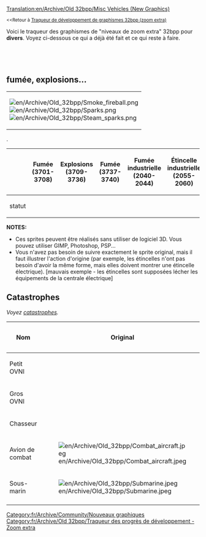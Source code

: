 [[Translation:en/Archive/Old 32bpp/Misc Vehicles (New Graphics)]]


<small><<Retour à [[fr/Archive/Old 32bpp/Traqueur de développement de graphismes 32bpp (zoom extra)|Traqueur de développement de graphismes 32bpp (zoom extra)]]</small>

Voici le traqueur des graphismes de "niveaux de zoom extra" 32bpp pour '''divers'''. Voyez ci-dessous ce qui a déjà été fait et ce qui reste à faire.<br> 



<div><div style="display: table-cell; width:100%">{{fr/Archive/Old 32bpp/Barre de progression du traqueur 32bpp|véhicules divers}}</div><div style="display: table-cell">&nbsp;</div></div>


<onlyinclude>
==fumée, explosions...==
{| border=1 style="background:#e7ebff;"
|[[File:en/Archive/Old 32bpp/Smoke fireball.png]]<BR>
[[File:en/Archive/Old 32bpp/Sparks.png]]<BR>
[[File:en/Archive/Old 32bpp/Steam sparks.png]]
|}
.
{| border=1 style="background:#e7ebff;"
!
! width=150| Fumée (3701-3708)
! width=150| Explosions (3709-3736)
! width=150| Fumée (3737-3740)
! width=150| Fumée industrielle (2040-2044)
! width=150| Étincelle industrielle (2055-2060)
! width=170| Fumée/vapeur/étincelle de train (3073-3089)
|-
! statut
| {{fr/Archive/Old 32bpp/Statut du sprite du traqueur|z0 = fait |z1 = fait |z2 = fait}}
| {{fr/Archive/Old 32bpp/Statut du sprite du traqueur|z0 = fait |z1 = fait |z2 = fait}}
| {{fr/Archive/Old 32bpp/Statut du sprite du traqueur|z0 = fait |z1 = fait |z2 = fait}}
| {{fr/Archive/Old 32bpp/Statut du sprite du traqueur|z0 = fait |z1 = fait |z2 = fait}}
| {{fr/Archive/Old 32bpp/Statut du sprite du traqueur|z0 = fait |z1 = fait |z2 = fait}}
| {{fr/Archive/Old 32bpp/Statut du sprite du traqueur|z0 = fait |z1 = fait |z2 = fait}}
|}

'''NOTES:'''
* Ces sprites peuvent être réalisés sans utiliser de logiciel 3D. Vous pouvez utiliser GIMP, Photoshop, PSP...
* Vous n'avez pas besoin de suivre exactement le sprite original, mais il faut illustrer l'action d'origine (par exemple, les étincelles n'ont pas besoin d'avoir la même forme, mais elles doivent montrer une étincelle électrique). [mauvais exemple - les étincelles sont supposées lécher les équipements de la centrale électrique]

==Catastrophes==
''Voyez [[fr/Manual/Catastrophes|catastrophes]].''
{| border=1 style="background:#e7ebff;"
!Nom
!Original
!Remodelé par
!Statut
!Image 32bpp
!Fichier source
|-
!Petit OVNI
|
|
{{fr/Archive/Old 32bpp/Non réclamé}}
|
|
|-
!Gros OVNI
|
|
{{fr/Archive/Old 32bpp/Non réclamé}}
|
|
|-
!Chasseur
|
|
{{fr/Archive/Old 32bpp/Non réclamé}}
|
|
|-
!Avion de combat
|[[File:en/Archive/Old 32bpp/Combat aircraft.jpeg]]
|
{{fr/Archive/Old 32bpp/Non réclamé}}
|
|
|-
!Sous-marin
|[[File:en/Archive/Old 32bpp/Submarine.jpeg]]
|
{{fr/Archive/Old 32bpp/Non réclamé}}
|
|
|-
|}</onlyinclude>


{{fr/Archive/Old 32bpp/Navbox Développement graphique}}

[[Category:fr/Archive/Community/Nouveaux graphiques]][[Category:fr/Archive/Old 32bpp/Traqueur des progrès de développement - Zoom extra]]